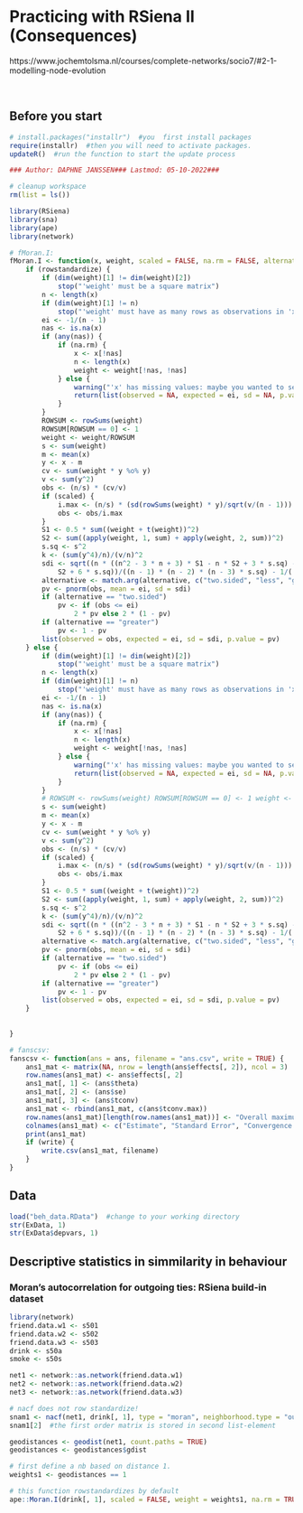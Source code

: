 # Practicing with RSiena II (Consequences)

https://www.jochemtolsma.nl/courses/complete-networks/socio7/#2-1-modelling-node-evolution

<br>

## Before you start

```r
# install.packages("installr")  #you  first install packages
require(installr)  #then you will need to activate packages. 
updateR()  #run the function to start the update process
```

```r
### Author: DAPHNE JANSSEN### Lastmod: 05-10-2022###

# cleanup workspace
rm(list = ls())
```

```r
library(RSiena)
library(sna)
library(ape)
library(network)
```

```r
# fMoran.I:
fMoran.I <- function(x, weight, scaled = FALSE, na.rm = FALSE, alternative = "two.sided", rowstandardize = TRUE) {
    if (rowstandardize) {
        if (dim(weight)[1] != dim(weight)[2]) 
            stop("'weight' must be a square matrix")
        n <- length(x)
        if (dim(weight)[1] != n) 
            stop("'weight' must have as many rows as observations in 'x'")
        ei <- -1/(n - 1)
        nas <- is.na(x)
        if (any(nas)) {
            if (na.rm) {
                x <- x[!nas]
                n <- length(x)
                weight <- weight[!nas, !nas]
            } else {
                warning("'x' has missing values: maybe you wanted to set na.rm = TRUE?")
                return(list(observed = NA, expected = ei, sd = NA, p.value = NA))
            }
        }
        ROWSUM <- rowSums(weight)
        ROWSUM[ROWSUM == 0] <- 1
        weight <- weight/ROWSUM
        s <- sum(weight)
        m <- mean(x)
        y <- x - m
        cv <- sum(weight * y %o% y)
        v <- sum(y^2)
        obs <- (n/s) * (cv/v)
        if (scaled) {
            i.max <- (n/s) * (sd(rowSums(weight) * y)/sqrt(v/(n - 1)))
            obs <- obs/i.max
        }
        S1 <- 0.5 * sum((weight + t(weight))^2)
        S2 <- sum((apply(weight, 1, sum) + apply(weight, 2, sum))^2)
        s.sq <- s^2
        k <- (sum(y^4)/n)/(v/n)^2
        sdi <- sqrt((n * ((n^2 - 3 * n + 3) * S1 - n * S2 + 3 * s.sq) - k * (n * (n - 1) * S1 - 2 * n * 
            S2 + 6 * s.sq))/((n - 1) * (n - 2) * (n - 3) * s.sq) - 1/((n - 1)^2))
        alternative <- match.arg(alternative, c("two.sided", "less", "greater"))
        pv <- pnorm(obs, mean = ei, sd = sdi)
        if (alternative == "two.sided") 
            pv <- if (obs <= ei) 
                2 * pv else 2 * (1 - pv)
        if (alternative == "greater") 
            pv <- 1 - pv
        list(observed = obs, expected = ei, sd = sdi, p.value = pv)
    } else {
        if (dim(weight)[1] != dim(weight)[2]) 
            stop("'weight' must be a square matrix")
        n <- length(x)
        if (dim(weight)[1] != n) 
            stop("'weight' must have as many rows as observations in 'x'")
        ei <- -1/(n - 1)
        nas <- is.na(x)
        if (any(nas)) {
            if (na.rm) {
                x <- x[!nas]
                n <- length(x)
                weight <- weight[!nas, !nas]
            } else {
                warning("'x' has missing values: maybe you wanted to set na.rm = TRUE?")
                return(list(observed = NA, expected = ei, sd = NA, p.value = NA))
            }
        }
        # ROWSUM <- rowSums(weight) ROWSUM[ROWSUM == 0] <- 1 weight <- weight/ROWSUM
        s <- sum(weight)
        m <- mean(x)
        y <- x - m
        cv <- sum(weight * y %o% y)
        v <- sum(y^2)
        obs <- (n/s) * (cv/v)
        if (scaled) {
            i.max <- (n/s) * (sd(rowSums(weight) * y)/sqrt(v/(n - 1)))
            obs <- obs/i.max
        }
        S1 <- 0.5 * sum((weight + t(weight))^2)
        S2 <- sum((apply(weight, 1, sum) + apply(weight, 2, sum))^2)
        s.sq <- s^2
        k <- (sum(y^4)/n)/(v/n)^2
        sdi <- sqrt((n * ((n^2 - 3 * n + 3) * S1 - n * S2 + 3 * s.sq) - k * (n * (n - 1) * S1 - 2 * n * 
            S2 + 6 * s.sq))/((n - 1) * (n - 2) * (n - 3) * s.sq) - 1/((n - 1)^2))
        alternative <- match.arg(alternative, c("two.sided", "less", "greater"))
        pv <- pnorm(obs, mean = ei, sd = sdi)
        if (alternative == "two.sided") 
            pv <- if (obs <= ei) 
                2 * pv else 2 * (1 - pv)
        if (alternative == "greater") 
            pv <- 1 - pv
        list(observed = obs, expected = ei, sd = sdi, p.value = pv)
    }
    
    
}
```

```r
# fanscsv:
fanscsv <- function(ans = ans, filename = "ans.csv", write = TRUE) {
    ans1_mat <- matrix(NA, nrow = length(ans$effects[, 2]), ncol = 3)
    row.names(ans1_mat) <- ans$effects[, 2]
    ans1_mat[, 1] <- (ans$theta)
    ans1_mat[, 2] <- (ans$se)
    ans1_mat[, 3] <- (ans$tconv)
    ans1_mat <- rbind(ans1_mat, c(ans$tconv.max))
    row.names(ans1_mat)[length(row.names(ans1_mat))] <- "Overall maximum convergence ratio:"
    colnames(ans1_mat) <- c("Estimate", "Standard Error", "Convergence t-ratio")
    print(ans1_mat)
    if (write) {
        write.csv(ans1_mat, filename)
    }
}
```


## Data

```r
load("beh_data.RData")  #change to your working directory
str(ExData, 1)
str(ExData$depvars, 1)
```


## Descriptive statistics in simmilarity in behaviour

### Moran’s autocorrelation for outgoing ties: RSiena build-in dataset

```r
library(network)
friend.data.w1 <- s501
friend.data.w2 <- s502
friend.data.w3 <- s503
drink <- s50a
smoke <- s50s

net1 <- network::as.network(friend.data.w1)
net2 <- network::as.network(friend.data.w2)
net3 <- network::as.network(friend.data.w3)

# nacf does not row standardize!
snam1 <- nacf(net1, drink[, 1], type = "moran", neighborhood.type = "out", demean = TRUE)
snam1[2]  #the first order matrix is stored in second list-element
```

```r
geodistances <- geodist(net1, count.paths = TRUE)
geodistances <- geodistances$gdist

# first define a nb based on distance 1.
weights1 <- geodistances == 1

# this function rowstandardizes by default
ape::Moran.I(drink[, 1], scaled = FALSE, weight = weights1, na.rm = TRUE)
```
